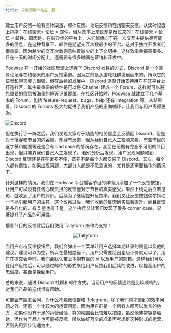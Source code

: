 ```yaml
---
title: 永远跟用户站在一起
---
```


建立用户反馈一般有三种渠道，邮件反馈、论坛反馈和在线聊天反馈。从实时程度上排序：在线聊天> 论坛 > 邮件，但从效率上来说却是反过来的：在线聊天 < 论坛 < 邮件。原因是，在越异步的平台上，人们越倾向于在一次交互中提供尽可能多的信息，在这种背景下，邮件是期望交互次数最少的平台。这对于独立开发者们很重要，因为越少的交互次数则意味着越少的上下文切换，这样效率会提高很多。且在一天的时间分配上，还需要有很多时间在营销和开发中。

Podwise 在一开始的社区反馈上选择了 Discord 社群的方式，Discord 是一个兼具论坛与在线聊天的用户反馈渠道。因为之前是从游戏社群发展而来的，所以它的语音和聊天能力很强，但在后续的发展中，Discord 逐渐开始支持用户在其平台上打造社区，其中最重要的特性是可以将 Channel 建成一个 Forum，这样就可以避免重要的信息被海量的聊天记录覆盖。在社区开始时，Podwise 就建立了几个基本的 Forum，包括 feature-request、bugs、help 还有 integration 等。从结果看，Discord 的 Forums 极大的促进了我们产品的正向循环，让我们与用户离得更近。

![Discord](/attachments/launch/discord.png)

但在执行了一阵之后，我们发现大家对于功能的相关信息会反馈回 Discord，但是对于播客和节目的内容侧，却鲜有反馈，但从我们自己人工检测来看，有些节目的逐字稿和脑图等还是会有 bad case 的情况存在，甚至在前期有完全不可用的节目出现，但只能靠我们自己人工发现了。
我们分析后发现，用户发现问题和到 Discord 反馈还是存在诸多不便，首先不是每个人都安装了 Discord。其次，每个人都有惰性，如果出现问题，大部分人都是不愿意说的，尤其是还需要操作的情况下。

针对这样的情况，我们在 Podwise 平台播客节目的详情页添加了一个反馈按钮，让用户可以没有任何心理负担的反馈他对于节目的真实感受。果然上线之后立竿见影，就收到了用户的评价。后续为了继续提升反馈率，我们又让反馈按钮偶尔抖动一下以引起用户的注意，这个改动过后，我们收到的反馈确实显著提升，而且反馈是多样化的，有 5 星也有 1 星，这个执行又让我们发现了很多 corner case，显著提升了产品的可用性。

播客节目的反馈背后我们使用 Tallyform 来作为支撑：

<p align="center">
  <img src="/attachments/launch/tallyform.png" alt="Tallyform" style={{width: 280 + 'px'}} />
</p>

当用户点击反馈按钮后，我们会弹出一个菜单让用户选择本期转录的质量以及他的建议，建议可以为空，所以在最短路径下，用户只需要给出星级评价就可以了。用户在提交表单时，我们会默认带上本期节目的 id 以及用户的邮箱。这样我们可以在用户反馈后，可以通过邮件的形式来给用户反馈我们后续的改进，以提高用户的忠诚度，甚至是挽回用户。

总的来说，通过 Discord 社群和邮件方式，当前用户的反馈通路是比较顺畅的，对我们产品的迭代很有帮助。

可能会有朋友会问，为什么不建微信群和 Telegram，除了我们刚才聊到的效率问题之外，还有一个比较大的运营问题，因为用户群是一个所有人都可以发言的地方，如果你没有十足的运营经验，群的氛围会比较难以把控，虽然他非常容易触达，但作为产品方也可能被反噬，所以做好万全的准备再考虑群这种形式的运营，否则先用异步沟通为主。

